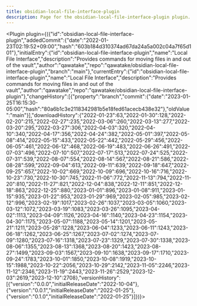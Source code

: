 ---
title: obsidian-local-file-interface-plugin
description: Page for the obsidian-local-file-interface-plugin plugin.
---


<Plugin plugin={({"id":"obsidian-local-file-interface-plugin","addedCommit":{"date":"2022-01-23T02:19:52+09:00","hash":"603b184d310374ad67da24a5a002c04a7f65d101"},"initialEntry":{"id":"obsidian-local-file-interface-plugin","name":"Local File Interface","description":"Provides commands for moving files in and out of the vault","author":"qawatake","repo":"qawatake/obsidian-local-file-interface-plugin","branch":"main"},"currentEntry":{"id":"obsidian-local-file-interface-plugin","name":"Local File Interface","description":"Provides commands for moving files in and out of the vault","author":"qawatake","repo":"qawatake/obsidian-local-file-interface-plugin"},"changeHistory":[{"property":"branch","commit":{"date":"2023-01-25T16:15:30-05:00","hash":"80a6b1c3e2118342981b5e18fed61acecb438e32"},"oldValue":"main"}],"downloadHistory":{"2022-01-23":63,"2022-01-30":128,"2022-02-20":215,"2022-02-27":235,"2022-03-06":260,"2022-03-13":277,"2022-03-20":295,"2022-03-27":306,"2022-04-03":320,"2022-04-10":340,"2022-04-17":356,"2022-04-24":382,"2022-05-01":397,"2022-05-08":414,"2022-05-15":433,"2022-05-22":442,"2022-05-29":456,"2022-06-05":461,"2022-06-12":468,"2022-06-19":483,"2022-06-26":491,"2022-07-03":496,"2022-07-10":507,"2022-07-17":513,"2022-07-24":525,"2022-07-31":539,"2022-08-07":554,"2022-08-14":567,"2022-08-21":586,"2022-08-28":599,"2022-09-04":613,"2022-09-11":639,"2022-09-18":647,"2022-09-25":657,"2022-10-02":669,"2022-10-09":696,"2022-10-16":716,"2022-10-23":730,"2022-10-30":745,"2022-11-06":772,"2022-11-13":794,"2022-11-20":810,"2022-11-27":821,"2022-12-04":838,"2022-12-11":851,"2022-12-18":863,"2022-12-25":880,"2023-01-01":896,"2023-01-08":911,"2023-01-15":935,"2023-01-22":953,"2023-01-29":969,"2023-02-05":985,"2023-02-12":996,"2023-02-19":1017,"2023-02-26":1037,"2023-03-05":1060,"2023-03-12":1072,"2023-03-19":1083,"2023-03-26":1095,"2023-04-02":1113,"2023-04-09":1126,"2023-04-16":1140,"2023-04-23":1154,"2023-04-30":1175,"2023-05-07":1188,"2023-05-14":1201,"2023-05-21":1211,"2023-05-28":1228,"2023-06-04":1233,"2023-06-11":1243,"2023-06-18":1262,"2023-06-25":1267,"2023-07-02":1274,"2023-07-09":1280,"2023-07-16":1318,"2023-07-23":1329,"2023-07-30":1338,"2023-08-06":1355,"2023-08-13":1368,"2023-08-20":1423,"2023-08-27":1499,"2023-09-03":1567,"2023-09-10":1638,"2023-09-17":1710,"2023-09-24":1783,"2023-10-01":1850,"2023-10-08":1919,"2023-10-15":1988,"2023-10-22":2056,"2023-10-29":2142,"2023-11-05":2246,"2023-11-12":2346,"2023-11-19":2443,"2023-11-26":2529,"2023-12-03":2619,"2023-12-10":2708},"versionHistory":[{"version":"0.0.0","initialReleaseDate":"2022-10-04"},{"version":"0.0.1","initialReleaseDate":"2022-01-25"},{"version":"0.1.0","initialReleaseDate":"2022-01-25"}]})}></Plugin>